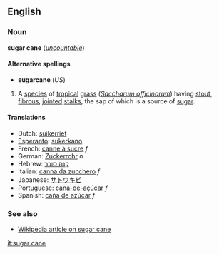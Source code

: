 ==English==
===Noun===
'''sugar cane''' (''[[uncountable]]'')

====Alternative spellings====
*'''sugarcane''' (''US'')

#A [[species]] of [[tropical]] [[grass]] (''[[Saccharum officinarum]]'') having [[stout]], [[fibrous]], [[jointed]] [[stalk]]s, the sap of which is a source of [[sugar]].

====Translations====
*Dutch: [[suikerriet]]
*[[Esperanto]]: [[sukerkano]]
*French: [[canne à sucre]] ''f''
*German: [[Zuckerrohr]] ''n''
*Hebrew: [[קנה סוכר]]
*Italian: [[canna da zucchero]] ''f''
*Japanese: [[サトウキビ]]
*Portuguese: [[cana-de-açúcar]] ''f''
*Spanish: [[caña de azúcar]] ''f''

===See also===
*[[w:sugar cane|Wikipedia article on sugar cane]]

[[it:sugar cane]]